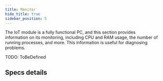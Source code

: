 ```yaml
---
title: Monitor
hide_title: true
sidebar_position: 5
---
```


<!--
 FROM   @site/src/components/templates/PageSpecification
 VER    1.0.3
-->



<SpecificationTitle
  name={specs_group_name} />

<SpecificationHeader
  name={specs_group_name}
  pillars={specs_group_pillars} >

The IoT module is a fully functional PC, and this section provides information
on its monitoring, including CPU and RAM usage, the number of running processes,
and more. This information is useful for diagnosing problems.

</SpecificationHeader>

TODO: ToBeDefined

## Specs details

<SpecificationDetails
  name={specs_group_name}
  group_path={specs_group_path}
  pillars={specs_group_pillars} />
